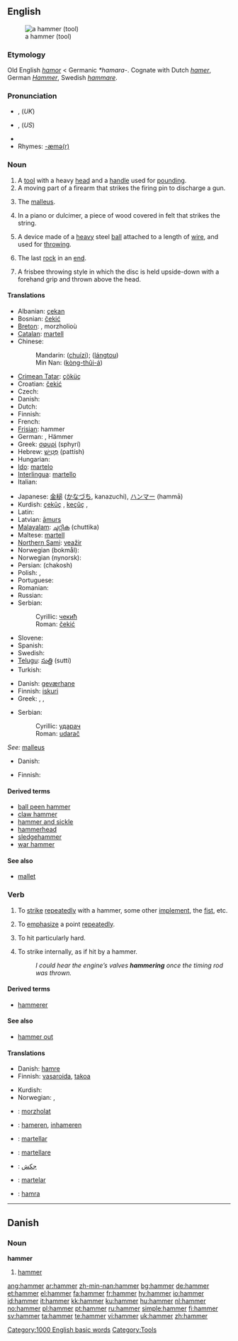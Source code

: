 {{see|Hammer}}
==English==
{{wikipedia}}
[[Image:Framing hammer.jpg|thumb|a hammer (tool)]]

===Etymology===
Old English ''[[hamor]]'' < Germanic ''*hamara-''. Cognate with Dutch ''[[hamer]]'', German ''[[Hammer]]'', Swedish ''[[hammare]]''.

===Pronunciation===
* {{IPA|/ˈhæmə/}}, {{SAMPA|/"h{m@/}} (''UK'')
* {{IPA|/ˈhæmɚ/}}, {{SAMPA|/"h{m@`/}} (''US'')
* {{audio|en-us-hammer.ogg|Audio (US)}}
* Rhymes: [[Rhymes:English:-æmə(r)|-æmə(r)]]

===Noun===
{{en-noun}}

# A [[tool]] with a heavy [[head]] and a [[handle]] used for [[pounding]].
# A moving part of a firearm that strikes the firing pin to discharge a gun.
# {{anatomy}} The [[malleus]].
# {{music}} In a piano or dulcimer, a piece of wood covered in felt that strikes the string.
# {{sports}} A device made of a [[heavy]] steel [[ball]] attached to a length of [[wire]], and used for [[throw]]ing.
# {{curling}} The last [[rock]] in an [[end]].
# {{context|Ultimate Frisbee}} A frisbee throwing style in which the disc is held upside-down with a forehand grip and thrown above the head.

====Translations====
{{trans-top|tool}}
* Albanian: [[çekan]] {{m}}
* Bosnian: [[čekić]] {{m}}
* [[Breton]]: {{t+|br|morzhol|m|xs=Breton}}, morzholioù {{p}}
* [[Catalan]]: [[martell]] {{m}}
* Chinese:
*: Mandarin: {{zh-ts|錘子|锤子}} ([[chuízi]]); {{zh-ts|榔頭|榔头}} ([[lángtou]])
*: Min Nan: {{zh-ts|摃槌仔|扛槌仔}} ([[kòng-thûi-á]])
* [[Crimean Tatar]]: [[çöküç]]
* Croatian: [[čekić]] {{m}}
* Czech: {{t+|cs|kladivo|n}}
* Danish: {{t-|da|hammer|c}}
* Dutch: {{t+|nl|hamer|m}}
* Finnish: {{t+|fi|vasara}}
* French: {{t+|fr|marteau|m}}
* [[Frisian]]: hammer
* German: {{t+|de|Hammer|m}}, Hämmer {{p}}
* Greek: [[σφυρί]] (sphyrí) {{n}}
* Hebrew: [[פטיש|פַּטִּישׁ]] (pattísh)
* Hungarian: {{t+|hu|kalapács}}
* [[Ido]]: [[martelo]]
* [[Interlingua]]: [[martello]]
* Italian: {{t+|it|martello|m}}
{{trans-mid}}
* Japanese: [[金槌]] ([[かなづち]], kanazuchi), [[ハンマー]] (hammā)
* Kurdish: [[çekûç]] {{m}}, [[keçûç]] {{m}}, {{KUchar|[[چه‌کوچ]]}}
* Latin: {{t-|la|malleus|m}}
* Latvian: [[āmurs]] {{m}}
* [[Malayalam]]: [[ചുറ്റിക]] (chuttika)
* Maltese: [[martell]] {{m}}
* [[Northern Sami]]: [[veažir]]
* Norwegian (bokmål): {{t+|no|hammer|m}}
* Norwegian (nynorsk): {{t|nn|hammar|m|xs=Norwegian Nynorsk}}
* Persian: {{t-|fa|چکش|sc=fa-Arab|xs=Persian}} (chakosh)
* Polish: {{t-|pl|młot|m}}, {{t+|pl|młotek|m}}
* Portuguese: {{t+|pt|martelo|m}}
* Romanian: {{t-|ro|ciocan|m}}
* Russian: {{t+|ru|молот|m|tr=mólot|sc=Cyrl}}
* Serbian:
*: Cyrillic: [[чекић]] {{m}}
*: Roman: [[čekić]] {{m}}
* Slovene: {{t+|sl|kladivo|n}}
* Spanish: {{t+|es|martillo|m}}
* Swedish: {{t+|sv|hammare|c}}
* [[Telugu]]: [[సుత్తి]] (sutti)
* Turkish: {{t+|tr|çekiç}}
{{trans-bottom}}

{{trans-top|part of a firearm}}
* Danish: [[geværhane]] {{c}}
* Finnish: [[iskuri]]
* Greek: {{t+|el|επικρουστήρας|n|tr=epikroustíras|sc=Grek}}, {{t+|el|λύκος|m|tr=lýkos|sc=Grek}}, {{t+|el|κόκορας|m|tr=kókoras|sc=Grek}}
{{trans-mid}}
* Serbian:
*: Cyrillic: [[ударач]] {{m}}
*: Roman: [[udarač]] {{m}}
{{trans-bottom}}

{{trans-top|malleus}}
''See:'' [[malleus]]
{{trans-bottom}}

{{trans-top|piano part}}
* Danish: {{t-|da|hammer|c}}
{{trans-mid}}
* Finnish: {{t+|fi|vasara}}
{{trans-bottom}}

{{trans-top|frisbee throwing style}}
{{trans-mid}}
{{trans-bottom}}

{{trans-top|curling: last rock in an end}}
{{trans-mid}}
{{trans-bottom}}

====Derived terms====
* [[ball peen hammer]]
* [[claw hammer]]
* [[hammer and sickle]]
* [[hammerhead]]
* [[sledgehammer]]
* [[war hammer]]

====See also====
* [[mallet]]

===Verb===
{{en-verb}}

# To [[strike]] [[repeatedly]] with a hammer, some other [[implement]], the [[fist]], etc.
# {{figuratively}} To [[emphasize]] a point [[repeatedly]].
# {{sports}} To hit particularly hard. <!-- This applies to anything, not just a baseball-->
# To strike internally, as if hit by a hammer.
#: ''I could hear the engine’s valves '''hammering''' once the timing rod was thrown.''

====Derived terms====
* [[hammerer]]

====See also====
* [[hammer out]]

====Translations====
{{trans-top|to strike repeatedly with a hammer, some other implement, the fist, etc}}
* Danish: [[hamre]]
* Finnish: [[vasaroida]], [[takoa]]
{{trans-mid}}
* Kurdish: {{KUchar|[[کوتین]]}}
* Norwegian: {{t|no|hamre}}, {{t-|no|banke}}
{{trans-bottom}}

{{trans-top|(''figuratively'') To emphasize a point repeatedly}}
{{trans-mid}}
{{trans-bottom}}

{{trans-top|(''sports'') To hit particularly hard}}
{{trans-mid}}
{{trans-bottom}}

{{trans-top|to strike internally, as if hit by a hammer}}
{{trans-mid}}
{{trans-bottom}}

{{checktrans}}
* {{ttbc|Breton}}: [[morzholat]]
* {{ttbc|Dutch}}: [[hameren]], [[inhameren]]
* {{ttbc|Interlingua}}: [[martellar]]
* {{ttbc|Italian}}: [[martellare]]
* {{ttbc|Persian}}: [[جکش]]
* {{ttbc|Portuguese}}: [[martelar]]
* {{ttbc|Swedish}}: [[hamra]]

[[Category:1000 English basic words]]

----

==Danish==

===Noun===
'''hammer''' {{c}}

# [[hammer#English|hammer]]

[[Category:Tools]]

[[ang:hammer]]
[[ar:hammer]]
[[zh-min-nan:hammer]]
[[bg:hammer]]
[[de:hammer]]
[[et:hammer]]
[[el:hammer]]
[[fa:hammer]]
[[fr:hammer]]
[[hy:hammer]]
[[io:hammer]]
[[id:hammer]]
[[it:hammer]]
[[kk:hammer]]
[[ku:hammer]]
[[hu:hammer]]
[[nl:hammer]]
[[no:hammer]]
[[pl:hammer]]
[[pt:hammer]]
[[ru:hammer]]
[[simple:hammer]]
[[fi:hammer]]
[[sv:hammer]]
[[ta:hammer]]
[[te:hammer]]
[[vi:hammer]]
[[uk:hammer]]
[[zh:hammer]]
